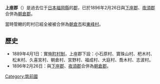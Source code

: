{{日本郡 (廢除)
| 郡 = 上座郡
| 日文原名 = 上座郡
| 平假名 = じょうざぐん
| 羅馬字拼音 = Jōza-gun
| 地圖 = 
| 廢除時間 = 1896年2月26日
| 廢除理由 = 合併
| 廢除時處置 =  '''上座郡'''、[[下座郡|下座郡]]、[[夜須郡|夜須郡]] → [[朝倉郡|朝倉郡]]
| 現在郡 = 朝倉郡
| 都道府縣 = 福岡縣
| 編號 = 
| 町 = 
| 村 = 11
| 經度 = 
| 緯度 = 
| 註記 = 
|}}
'''上座郡'''（{{jpn|j=上座郡|hg=じょうざぐん|rm=Jōza gun|f=y}}）是過去位于[[日本|日本]][[福岡縣|福岡縣]]的[[郡|郡]]，已於1896年2月26日與[[下座郡|下座郡]]、[[夜須郡|夜須郡]]合併為[[朝倉郡|朝倉郡]]。

當時管轄的町村已經全被被合併為[[朝倉市|朝倉市]]和[[東峰村|東峰村]]。

==歷史==
* 1889年4月1日：實施[[町村制|町村制]]，上座郡下設：小石原村、寶珠山村、杷木村、松末村、久喜宮村、朝倉村、宮野村、福成村、大庭村、喬木村、志波村。
* 1896年2月26日：與[[下座郡|下座郡]]、[[夜須郡|夜須郡]]合併為[[朝倉郡|朝倉郡]]。

{{筑紫二國的郡}}

[[Category:筑前國|Category:筑前國]]